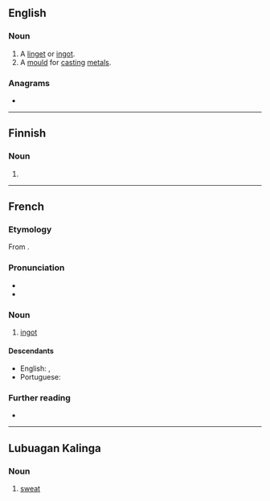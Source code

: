 ==English==

===Noun===
{{en-noun}}

# A [[linget]] or [[ingot]].
# A [[mould]] for [[cast]]ing [[metal]]s.

{{Webster 1913}}

===Anagrams===
* {{anagrams|en|tiglon|toling}}

----

==Finnish==

===Noun===
{{head|fi|noun form}}

# {{plural of|lang=fi|linko}}

----

==French==

===Etymology===
From {{etyl|en|fr}} {{m|en|ingot}}.

===Pronunciation===
* {{fr-IPA}}
* {{audio|Fr-Paris--lingot.ogg|Audio (Paris)|lang=fr}}

===Noun===
{{fr-noun|m}}

# [[ingot]]

====Descendants====
* English: {{l|en|lingot}}, {{l|en|linget}}
* Portuguese: {{l|pt|lingote}}

===Further reading===
* {{R:TLFi}}

----

==Lubuagan Kalinga==

===Noun===
{{head|knb|noun}}

# [[sweat]]